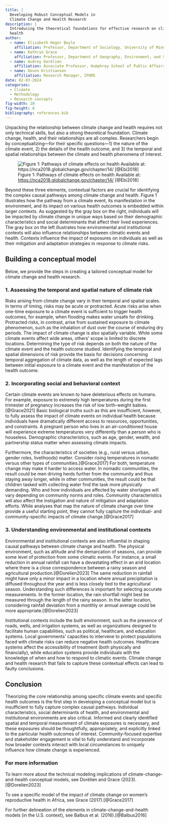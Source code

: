 ```yaml
---
title: |
  Developing Robust Conceptual Models in
  Climate Change and Health Research
description: |
  Introducing the theoretical foundations for effective research on climate change and
  health
author:
  - name: Elizabeth Heger Boyle
    affiliation: Professor, Department of Sociology, University of Minnesota
  - name: Kathryn Grace
    affiliation: Professor, Department of Geography, Environment, and Society, University of Minnesota
  - name: Audrey Dorélien
    affiliation: Associate Professor, Humphrey School of Public Affairs, University of Minnesota
  - name: Devon Kristiansen
    affiliation: Research Manager, IPUMS
date: 02-03-2024
categories:
  - Climate
  - Methodology
  - Research concepts
fig-width: 10
fig-height: 8
bibliography: references.bib
---
```


Unpacking the relationship between climate change and health requires
not only technical skills, but also a strong theoretical foundation.
Climate change, health, and their relationships are all complex.
Researchers begin by conceptualizing—for their specific questions—1) the
nature of the climate event, 2) the details of the health outcome, and
3) the temporal and spatial relationships between the climate and health
phenomena of interest.

![Figure 1: Pathways of climate effects on health Available at:
<https://nca2018.globalchange.gov/chapter/14/>
[@Ebi2018]](images/pathways.png)

Beyond these three elements, contextual factors are crucial for
identifying the complex causal pathways among climate change and health.
Figure 1 illustrates how the pathway from a climate event, its
manifestation in the environment, and its impact on various health
outcomes is embedded within larger contexts. As suggested by the gray
box on the right, individuals will be impacted by climate change in
unique ways based on their demographic characteristics and social
determinants that affect their lived experiences. The gray box on the
left illustrates how environmental and institutional contexts will also
influence relationships between climatic events and health. Contexts
influence the impact of exposures on individuals as well as their
mitigation and adaptation strategies in response to climate risks.

## Building a conceptual model

Below, we provide the steps in creating a tailored conceptual model for
climate change and health research.

### 1. Assessing the temporal and spatial nature of climate risk

Risks arising from climate change vary in their temporal and spatial
scales. In terms of timing, risks may be acute or protracted. Acute
risks arise when one-time exposure to a climate event is sufficient to
trigger health outcomes, for example, when flooding makes water unsafe
for drinking. Protracted risks, in contrast, arise from sustained
exposure to climate phenomenon, such as the inhalation of dust over the
course of enduring dry periods. The impact of climate change is also
spatially variable. While some climate events affect wide areas, others’
scope is limited to discrete locations. Determining the type of risk
depends on both the nature of the climate event and the health outcome
studied. Identifying the temporal and spatial dimensions of risk provide
the basis for decisions concerning temporal aggregation of climate data,
as well as the length of expected lags between initial exposure to a
climate event and the manifestation of the health outcome.

### 2. Incorporating social and behavioral context

Certain climate events are known to have deleterious effects on humans.
For example, exposure to extremely high temperatures during the first
trimester of pregnancy increases the risk of low birth-weight babies.
[@Grace2021] Basic biological truths such as this are insufficient,
however, to fully assess the impact of climate events on individual
health because individuals have dramatically different access to
resources, opportunities, and constraints. A pregnant person who lives
in an air-conditioned house will experience extreme temperatures very
differently than a person who is houseless. Demographic characteristics,
such as age, gender, wealth, and partnership status matter when
assessing climate impacts.

Furthermore, the characteristics of societies (e.g., rural versus urban,
gender roles, livelihoods) matter. Consider rising temperatures in
nomadic versus other types of communities.[@Grace2017] For both,
temperature change may make it harder to access water. In nomadic
communities, the result could be men driving herds further from the
community and thus staying away longer, while in other communities, the
result could be that children tasked with collecting water find the task
more physically demanding. Who and how individuals are affected by water
shortages will vary depending on community norms and roles. Community
characteristics will also affect the instigation and nature of
mitigation and adaptation efforts. While analyses that map the nature of
climate change over time provide a useful starting point, they cannot
fully capture the individual- and community-specific impacts of climate
change.[@Grace2017]

### 3. Understanding environmental and institutional contexts

Environmental and institutional contexts are also influential in shaping
causal pathways between climate change and health. The physical
environment, such as altitude and the demarcation of seasons, can
provide some level of protection from some climatic events. For
instance, a small reduction in annual rainfall can have a devastating
effect in an arid location where there is a close correspondence between
a rainy season and agricultural production.[@Dorelien2023] The same
reduction in rainfall might have only a minor impact in a location where
annual precipitation is diffused throughout the year and is less closely
tied to the agricultural season. Understanding such differences is
important for selecting accurate measurements. In the former location,
the rain shortfall might best be measured through the length of the
rainy season. In the latter location, considering rainfall deviation
from a monthly or annual average could be more
appropriate.[@Dorelien2023]

Institutional contexts include the built environment, such as the
presence of roads, wells, and irrigation systems, as well as
organizations designed to facilitate human capabilities, such as
political, healthcare, and education systems. Local governments’
capacities to intervene to protect populations faced with climate risks
can reduce negative health outcomes. Healthcare systems affect the
accessibility of treatment (both physically and financially), while
education systems provide individuals with the knowledge of when and how
to respond to climatic events. Climate change and health research that
fails to capture these contextual effects can lead to faulty
conclusions.

## Conclusion

Theorizing the core relationship among specific climate events and
specific health outcomes is the first step in developing a conceptual
model but is insufficient to fully capture complex causal pathways.
Individual characteristics, social determinants of health, and
environmental and institutional environments are also critical. Informed
and clearly identified spatial and temporal measurement of climate
exposures is necessary, and these exposures should be thoughtfully,
appropriately, and explicitly linked to the particular health outcomes
of interest. Community-focused expertise and stakeholder engagement is
vital to fully understand and incorporate how broader contexts interact
with local circumstances to uniquely influence how climate change is
experienced.

### For more information

To learn more about the technical modeling implications of
climate-change-and-health conceptual models, see Dorélien and Grace
(2023). [@Dorelien2023]

To see a specific model of the impact of climate change on women’s
reproductive health in Africa, see Grace (2017).[@Grace2017]

For further delineation of the elements in climate-change-and-health
models (in the U.S. context), see Balbus et al. (2016).[@Balbus2016]
